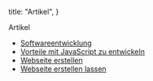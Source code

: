 
  title: "Artikel",
}

<TextSection>
  <FirstHeader>Artikel</FirstHeader>

- [Softwareentwicklung](/de/softwareentwicklung)
- [Vorteile mit JavaScript zu entwickeln](/de/vorteile-mit-javascript-zu-entwickeln)
- [Webseite erstellen](/de/webseite-erstellen)
- [Webseite erstellen lassen](/de/webseite-erstellen-lassen)

</TextSection>
